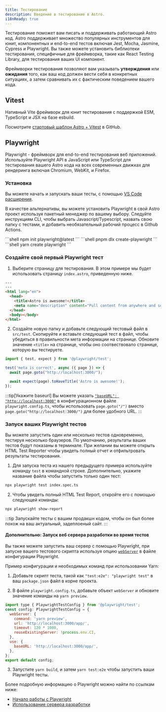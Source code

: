 ```yaml
---
title: Тестирование
description: Введение в тестирование в Astro.
i18nReady: true
---
```



Тестирование поможет вам писать и поддерживать работающий Astro код. Astro поддерживает множество популярных инструментов для юнит, компонентных и end-to-end тестов включая Jest, Mocha, Jasmine, Cypress и Playwright. Вы также можете установить библиотеки тестирования, специфичные для фреймворка, такие как React Testing Library, для тестирования ваших UI компонент.

Фреймворки тестирования позволяют вам указывать **утверждения** или **ожидания** того, как ваш код должен вести себя в конкретных ситуациях, а затем сравнивать их с фактическим поведением вашего кода. 

## Vitest

Нативный Vite фреймворк для юнит тестирования с поддержкой ESM, TypeScript и JSX на базе esbuild.

Посмотрите [стартовый шаблон Astro + Vitest](https://github.com/withastro/astro/tree/latest/examples/with-vitest) в GitHub.

## Playwright

Playwright - фреймворк для end-to-end тестирования веб приложений. Используйте Playwright API в JavaScript или TypeScript для тестирования вашего Astro кода на всех современных движках для рендеринга включая Chromium, WebKit, и Firefox.

### Установка

Вы можете начать и запускать ваши тесты, с помощью [VS Code расширения](https://playwright.dev/docs/getting-started-vscode).

В качестве альтернативы, вы можете установить Playwright в свой Astro проект используя пакетный менеджер по вашему выбору. Следуйте инструкциям CLI, чтобы выбрать Javascript/Typescript, назвать свою папку с тестами, и добавить необязательный рабочий процесс в Github Actions.

<PackageManagerTabs>
  <Fragment slot="npm">
  ```shell
  npm init playwright@latest
  ```
  </Fragment>
  <Fragment slot="pnpm">
  ```shell
  pnpm dlx create-playwright
  ```
  </Fragment>
  <Fragment slot="yarn">
  ```shell
  yarn create playwright
  ```
  </Fragment>
</PackageManagerTabs>

### Создайте свой первый Playwright тест

1. Выберите страницу для тестирования. В этом примере мы будет использовать страницу `index.astro`, приведенную ниже.

```html title="src/pages/index.astro"
---
---
<html lang="en">
  <head>
    <title>Astro is awesome!</title>
    <meta name="description" content="Pull content from anywhere and serve it fast with Astro's next-gen island architecture." />
  </head>
  <body></body>
</html>
```

2. Создайте новую папку и добавьте следующий тестовый файл в `src/test`. Скопируйте и вставьте следующий тест в файл, чтобы убедиться в правильности мета информации на странице. Обновите значение `<title>` на странице, чтобы оно соотвествовало странице, которую вы тестируете. 

```jsx title="src/test/index.spec.ts" "Astro is awesome!"
import { test, expect } from '@playwright/test';

test('meta is correct', async ({ page }) => {
  await page.goto("http://localhost:3000/");

  await expect(page).toHaveTitle('Astro is awesome!');
});
```

:::tip[Укажите baseurl]
Вы можете указать [`"baseURL": "http://localhost:3000"`](https://playwright.dev/docs/api/class-testoptions#test-options-base-url) в конфигурационном файле `playwright.config.ts`, чтобы использовать `page.goto("/")` вместо `page.goto("http://localhost:3000/")` для более удобного URL.
:::

### Запуск ваших Playwright тестов

Вы можете запустить один или несколько тестов одновременно, тестируя несколько браузеров. По умолчанию, результаты ваших тестов будут показаны в терминале. При желании вы можете открыть HTML Test Reporter чтобы увидеть полный отчет и отфильтровать результаты тестирования.

1. Для запуска теста из нашего предыдущего примера используйте команду `test` в командной строке. Дополнительно, укажите название файла чтобы запустить только один тест:

```sh
npx playwright test index.spec.ts
```

2. Чтобы увидеть полный HTML Test Report, откройте его с помощью следующей команды:
```sh
npx playwright show-report
```

:::tip
Запускайте тесты с вашим продакшн кодом, чтобы он был более похож на ваш актуальный, задеплоеный сайт. 
:::

#### Дополнительно: Запуск веб сервера разработки во время тестов

Вы также можете запустить ваш сервер с помощью Playwright, при запуске вашего тестового скрипта используя опцию [`webServer`](https://playwright.dev/docs/test-advanced#launching-a-development-web-server-during-the-tests) в файле конфигурации Playwright. 

Пример конфигурации и необходимых команд при использовании Yarn:

1. Добавьте скрипт теста, такой как `"test:e2e": "playwright test"` в ваш `package.json` файл в корне проекта. 

2. В файле `playwright.config.ts`, добавьте объект `webServer` и обновите значение команды на `yarn preview`. 

```js title="playwright.config.ts" ins={3-8} "yarn preview"
import type { PlaywrightTestConfig } from '@playwright/test';
const config: PlaywrightTestConfig = {
  webServer: {
    command: 'yarn preview',
    url: 'http://localhost:3000/app/',
    timeout: 120 * 1000,
    reuseExistingServer: !process.env.CI,
  },
  use: {
    baseURL: 'http://localhost:3000/app/',
  },
};
export default config;
```

3. Запустите `yarn build`, и затем `yarn test:e2e` чтобы запустить ваши Playwright тесты.

Более подробную информацию о Playwright можно найти по ссылкам ниже:

- [Начало работы с Playwright](https://playwright.dev/docs/intro)
- [Использование сервера разработки](https://playwright.dev/docs/test-advanced#launching-a-development-web-server-during-the-tests)
